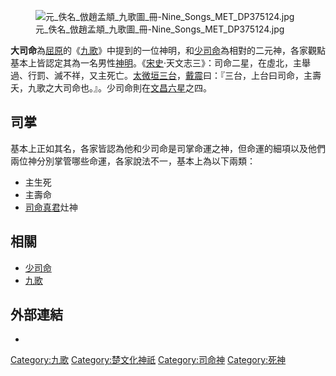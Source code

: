 [[File:元_佚名_倣趙孟頫_九歌圖_冊-Nine_Songs_MET_DP375124.jpg|thumb]]

'''大司命'''為[[屈原|屈原]]的《[[九歌|九歌]]》中提到的一位神明，和[[少司命|少司命]]為相對的二元神，各家觀點基本上皆認定其為一名男性[[神明|神明]]。《[[宋史|宋史]]·天文志三》：司命二星，在虛北，主舉過、行罰、滅不祥，又主死亡。[[太微垣|太微垣]][[三台_(星官)|三台]]，[[戴震|戴震]]曰：『三台，上台曰司命，主壽夭，九歌之大司命也。』。少司命則在[[文昌_(星官)|文昌六星]]之四。

== 司掌 ==
基本上正如其名，各家皆認為他和少司命是司掌命運之神，但命運的細項以及他們兩位神分別掌管哪些命運，各家說法不一，基本上為以下兩類：
*主生死
*主壽命
*[[司命真君|司命真君]]灶神

== 相關 ==
*[[少司命|少司命]]
*[[九歌|九歌]]

== 外部連結 ==
*{{Wikisource-inline|楚辭/九歌#大司命|大司命}}

{{九歌}}
[[Category:九歌|Category:九歌]]
[[Category:楚文化神祇|Category:楚文化神祇]]
[[Category:司命神|Category:司命神]]
[[Category:死神|Category:死神]]

{{Myth-stub}}